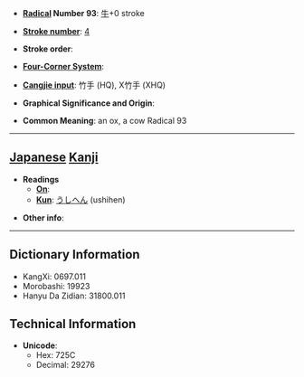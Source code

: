 * '''[[Wiktionary:Chinese radical index| Radical]] Number 93''': [[Wiktionary:Chinese radical index 牛|牛]]+0 stroke

* '''[[Wiktionary:Chinese total strokes index|Stroke number]]''': [[Wiktionary:Chinese total strokes index 4|4]]

* '''Stroke order''': 

* '''[[Wiktionary:Chinese four corner index|Four-Corner System]]''': 

* '''[[Wiktionary:Chinese Cangjie index|Cangjie input]]''': 竹手 (HQ), X竹手 (XHQ)

* '''Graphical Significance and Origin''': 

* '''Common Meaning''': an ox, a cow Radical 93

----

== [[Japanese]] [[Kanji]] ==

* '''Readings'''
** '''[[On]]''': 
** '''[[Kun]]''': [[うしへん]] (ushihen)

* '''Other info''':  

----

== Dictionary Information ==

* KangXi: 0697.011
* Morobashi: 19923
* Hanyu Da Zidian: 31800.011

== Technical Information ==

* '''Unicode''':
** Hex: 725C
** Decimal: 29276